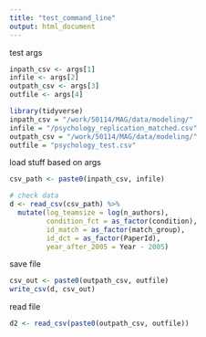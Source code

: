 ```yaml
---
title: "test_command_line"
output: html_document
---
```


test args

```r

inpath_csv <- args[1]
infile <- args[2]
outpath_csv <- args[3]
outfile <- args[4]

```

```r
library(tidyverse)
inpath_csv = "/work/50114/MAG/data/modeling/"
infile = "/psychology_replication_matched.csv"
outpath_csv = "/work/50114/MAG/data/modeling/"
outfile = "psychology_test.csv"
```


load stuff based on args

```r

csv_path <- paste0(inpath_csv, infile)

# check data
d <- read_csv(csv_path) %>%
  mutate(log_teamsize = log(n_authors), 
         condition_fct = as_factor(condition), 
         id_match = as_factor(match_group),
         id_dct = as_factor(PaperId),
         year_after_2005 = Year - 2005) 

```

save file 

```r

csv_out <- paste0(outpath_csv, outfile)
write_csv(d, csv_out)

```

read file 

```r

d2 <- read_csv(paste0(outpath_csv, outfile))

```

